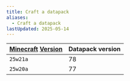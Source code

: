```yaml
---
title: Craft a datapack
aliases:
  - Craft a datapack
lastUpdated: 2025-05-14
---
```


| [Minecraft](/minecraft) [Version](/versions) | Datapack version |
| -------------------------------------------- | ---------------- |
| `25w21a`                                     | 78               |
| `25w20a`                                     | 77               |